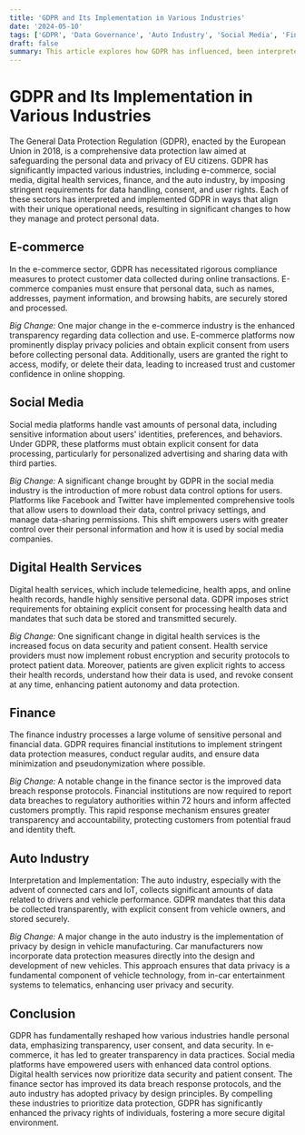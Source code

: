 ```yaml
---
title: 'GDPR and Its Implementation in Various Industries'
date: '2024-05-10'
tags: ['GDPR', 'Data Governance', 'Auto Industry', 'Social Media', 'Fin Tech', 'Digital Health', 'Digital Transformation' ]
draft: false
summary: This article explores how GDPR has influenced, been interpreted and implemented by various industries. It also talks about how some companies that are ahead of the curve in adapting to the change.
---
```


# GDPR and Its Implementation in Various Industries

The General Data Protection Regulation (GDPR), enacted by the European Union in 2018, is a comprehensive data protection law aimed at safeguarding the personal data and privacy of EU citizens. GDPR has significantly impacted various industries, including e-commerce, social media, digital health services, finance, and the auto industry, by imposing stringent requirements for data handling, consent, and user rights. Each of these sectors has interpreted and implemented GDPR in ways that align with their unique operational needs, resulting in significant changes to how they manage and protect personal data.

## E-commerce
In the e-commerce sector, GDPR has necessitated rigorous compliance measures to protect customer data collected during online transactions. E-commerce companies must ensure that personal data, such as names, addresses, payment information, and browsing habits, are securely stored and processed.

_Big Change:_
One major change in the e-commerce industry is the enhanced transparency regarding data collection and use. E-commerce platforms now prominently display privacy policies and obtain explicit consent from users before collecting personal data. Additionally, users are granted the right to access, modify, or delete their data, leading to increased trust and customer confidence in online shopping.

## Social Media
Social media platforms handle vast amounts of personal data, including sensitive information about users' identities, preferences, and behaviors. Under GDPR, these platforms must obtain explicit consent for data processing, particularly for personalized advertising and sharing data with third parties.

_Big Change:_
A significant change brought by GDPR in the social media industry is the introduction of more robust data control options for users. Platforms like Facebook and Twitter have implemented comprehensive tools that allow users to download their data, control privacy settings, and manage data-sharing permissions. This shift empowers users with greater control over their personal information and how it is used by social media companies.

## Digital Health Services
Digital health services, which include telemedicine, health apps, and online health records, handle highly sensitive personal data. GDPR imposes strict requirements for obtaining explicit consent for processing health data and mandates that such data be stored and transmitted securely.

_Big Change:_
One significant change in digital health services is the increased focus on data security and patient consent. Health service providers must now implement robust encryption and security protocols to protect patient data. Moreover, patients are given explicit rights to access their health records, understand how their data is used, and revoke consent at any time, enhancing patient autonomy and data protection.

## Finance
The finance industry processes a large volume of sensitive personal and financial data. GDPR requires financial institutions to implement stringent data protection measures, conduct regular audits, and ensure data minimization and pseudonymization where possible.

_Big Change:_
A notable change in the finance sector is the improved data breach response protocols. Financial institutions are now required to report data breaches to regulatory authorities within 72 hours and inform affected customers promptly. This rapid response mechanism ensures greater transparency and accountability, protecting customers from potential fraud and identity theft.

## Auto Industry
Interpretation and Implementation:
The auto industry, especially with the advent of connected cars and IoT, collects significant amounts of data related to drivers and vehicle performance. GDPR mandates that this data be collected transparently, with explicit consent from vehicle owners, and stored securely.

_Big Change:_
A major change in the auto industry is the implementation of privacy by design in vehicle manufacturing. Car manufacturers now incorporate data protection measures directly into the design and development of new vehicles. This approach ensures that data privacy is a fundamental component of vehicle technology, from in-car entertainment systems to telematics, enhancing user privacy and security.

## Conclusion
GDPR has fundamentally reshaped how various industries handle personal data, emphasizing transparency, user consent, and data security. In e-commerce, it has led to greater transparency in data practices. Social media platforms have empowered users with enhanced data control options. Digital health services now prioritize data security and patient consent. The finance sector has improved its data breach response protocols, and the auto industry has adopted privacy by design principles. By compelling these industries to prioritize data protection, GDPR has significantly enhanced the privacy rights of individuals, fostering a more secure digital environment.





